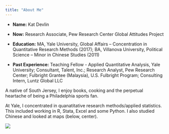 ```yaml
---
title: "About Me"
---
```


- __Name:__ Kat Devlin

- __Now:__ Research Associate, Pew Research Center Global Attitudes Project

- __Education:__ MA, Yale University, Global Affairs -- Concentration in Quantitative Research Methods (2017); BA, Villanova University, Political Science -- Minor in Chinese Studies (2011)

- __Past Experience:__ Teaching Fellow - Applied Quantitative Analysis, Yale University; Consultant, Talent, Inc.; Research Analyst, Pew Research Center; Fulbright Grantee (Malaysia), U.S. Fulbright Program; Consulting Intern, Luntz Global LLC 

A native of South Jersey, I enjoy books, cooking and the perpetual heartache of being a Philadelphia sports fan.

At Yale, I concentrated in quanatitative research methods/applied statistics. This included working in R, Stata, Excel and some Python. I also studied Chinese and looked at maps (below, center).

![](start-your-journey.jpg)
